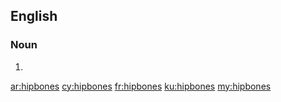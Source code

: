 ==English==

===Noun===
{{head|en|noun plural form}}

# {{plural of|hipbone|lang=en}}

[[ar:hipbones]]
[[cy:hipbones]]
[[fr:hipbones]]
[[ku:hipbones]]
[[my:hipbones]]